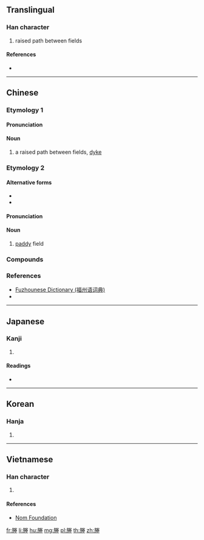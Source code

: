 ==Translingual==

===Han character===
{{Han char|rn=32|rad=土|as=10|sn=13|four=79214|canj=BFQG}}

# raised path between fields

====References====
* {{Han ref|kx=0235.050|dkj=05323|dj=0472.320|hdz=32098.170|uh=584D}}

----

==Chinese==
{{zh-forms}}

===Etymology 1===

====Pronunciation====
{{zh-pron
|m=chéng
|c=sing4
|md=chìng
|mc=y
|oc=y
|ma=y|ma2=
|cat=n
}}

====Noun====
{{zh-noun}}

# a raised path between fields, [[dyke]]

===Etymology 2===

====Alternative forms====
* {{zh-l|田}}
* {{zh-l|堘}}

====Pronunciation====
{{zh-pron
|mn=chhân
|md=chèng
|cat=n
}}

====Noun====
{{zh-noun}}

# {{label|zh|Min}} [[paddy]] field

===Compounds===
{{der3|title=Compounds
|[[塍缺]]
|[[塍园]]
|[[塍塍]]
|[[塍螺]]
|[[塍鼠]]
|[[塍涂]]
|[[塍塍红]]
|[[塍鸡]]
|[[壅塍]]
|[[荒塍]]
|[[行塍]]
|[[山塍]]
|[[耘塍]]
|[[巡塍]]
|[[洲塍]]
|[[破塍]]
|[[使塍]]
|[[梯塍]]
|[[播塍]]
|[[去塍]]
|[[做塍]]
|[[犁塍]]
|[[钯塍]]
|[[山壠塍]]
}}

===References===
* [http://cidian.cuobian.com/modules.php?app=dict_word&id=8914 Fuzhounese Dictionary (福州语词典)]
* {{thcwd|1855}}

----

==Japanese==

===Kanji===
{{ja-kanji|grade=|rs=土10}}

# {{defn|lang=ja|sort=土10}}

====Readings====
* {{ja-readings|on=[[しょう]] (shō), [[じょう]] (jō)|kun=[[あぜ]] (aze), [[くろ]] (kuro), [[つつみ]] (tsutsumi)}}

----

==Korean==

===Hanja===
{{ko-hanja|hangeul=습|rv=seup|mr=sŭp}}

# {{defn|lang=ko|sort=土10}}

----

==Vietnamese==

===Han character===
{{vi-hantu|[[thăng]]|rs=土10}}

# {{defn|lang=vi|sort=土10}}

====References====
* [http://nomfoundation.org/common/nom_details.php?codepoint=584d Nom Foundation]

[[fr:塍]]
[[li:塍]]
[[hu:塍]]
[[mg:塍]]
[[pl:塍]]
[[th:塍]]
[[zh:塍]]